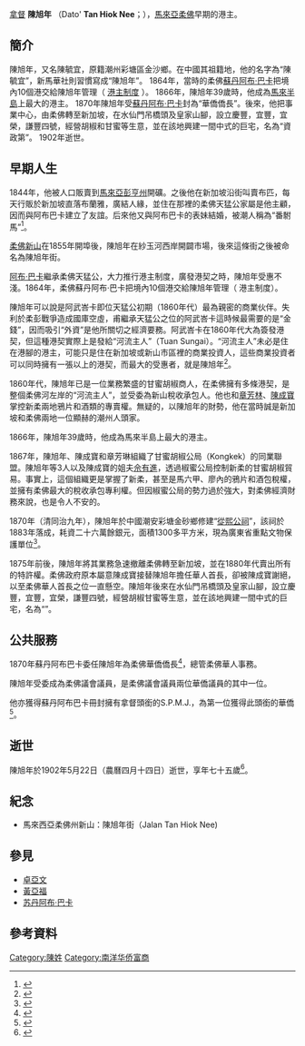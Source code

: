 {{Infobox President
| original_name ={{lang|ms|Tan Hiok Nee}}
| image =
| other_names = 毓宜
| Sex = 男
| caption       = 
| country       = [[马来西亚|马来西亚]]
| order         = 
| office    = 柔佛第一華僑僑長
| term_start    = 1870年
| term_end      = 1875年
| office1    = 柔佛議政局議員
| term_start1    = 1874年
| term_end1     = 1875年
| birth_date    =1827年
| birth_place   = {{QIN}}廣東布政司[[潮州市|潮州]][[彩塘鎮|彩塘區]]
| death_date    =1902年5月21日
| death_place   ={{QIN}}廣東布政司[[潮州市|潮州]][[彩塘鎮|彩塘區]]
| religion      =
| profession    =
| spouse        =
| party         = 
}} 

[[拿督|拿督]] '''陳旭年''' （Dato' '''Tan Hiok Nee'''；{{bd|1827年||1902年|5月21日}}），[[馬來亞|馬來亞]][[柔佛|柔佛]]早期的港主。

==簡介==
陳旭年，又名陳毓宜，原籍潮州彩塘區金沙鄉。在中國其祖籍地，他的名字為“陳毓宜”，新馬華社則習慣寫成“陳旭年”。 1864年，當時的柔佛[[蘇丹阿布·巴卡|蘇丹阿布·巴卡]]把境內10個港交給陳旭年管理（ [[港主制度|港主制度]] ）。 1866年，陳旭年39歲時，他成為[[馬來半島|馬來半島]]上最大的港主。 1870年陳旭年受[[蘇丹阿布·巴卡|蘇丹阿布·巴卡]]封為“華僑僑長”。後來，他把事業中心，由柔佛轉至新加坡，在水仙門吊橋頭及皇家山腳，設立慶豐，宜豐，宜榮，謙豐四號，經營胡椒和甘蜜等生意，並在該地興建一間中式的巨宅，名為“資政第”。 1902年逝世。

==早期人生==
1844年，他被人口販賣到[[馬來亞|馬來亞]][[彭亨州|彭亨州]]開礦。之後他在新加坡沿街叫賣布匹，每天行販於新加坡直落布蘭雅，廣結人緣，並住在那裡的柔佛天猛公家屬是他主顧，因而與阿布巴卡建立了友誼。后來他又與阿布巴卡的表妹結婚，被潮人稱為“番駙馬”<ref>{{cite web|url=http://huaren.haiwainet.cn/BIG5/n/2014/0325/c232657-20451369.html|title=傳奇潮商陳旭年：成就南洋華人之光.|accessdate=2014-10-15|archive-date=2014-10-18|archive-url=https://web.archive.org/web/20141018001838/http://huaren.haiwainet.cn/BIG5/n/2014/0325/c232657-20451369.html|dead-url=no}}</ref>。

[[柔佛|柔佛]][[新山|新山]]在1855年開埠後，陳旭年在紗玉河西岸開闢市場，後來這條街之後被命名為陳旭年街。

[[蘇丹阿布·巴卡|阿布·巴卡]]繼承柔佛天猛公，大力推行港主制度，廣發港契之時，陳旭年受惠不淺。1864年，柔佛蘇丹阿布·巴卡把境內10個港交給陳旭年管理（ 港主制度）。

陳旭年可以說是阿武峇卡即位天猛公初期（1860年代）最為親密的商業伙伴。失利於柔彭戰爭造成國庫空虛，甫繼承天猛公之位的阿武峇卡這時候最需要的是“金錢”，因而吸引“外資”是他所關切之經濟要務。阿武峇卡在1860年代大為簽發港契，但這種港契實際上是發給“河流主人”（Tuan Sungai）。“河流主人”未必是住在港腳的港主，可能只是住在新加坡或新山市區裡的商業投資人，這些商業投資者可以同時擁有一張以上的港契，而最大的受惠者，就是陳旭年<ref>{{cite web|url=http://news.sinchew.com.my/node/240521|title=陳旭年和他的商業伙伴. 星洲日報. 2012年3月18日|access-date=2014年10月15日|archive-url=https://web.archive.org/web/20141018223636/http://news.sinchew.com.my/node/240521|archive-date=2014年10月18日|dead-url=yes}}</ref>。

1860年代，陳旭年已是一位業務繁盛的甘蜜胡椒商人，在柔佛擁有多條港契，是整個柔佛河左岸的“河流主人”，並受委為新山稅收承包人。他也和[[章芳林|章芳林]]、[[陳成寶|陳成寶]]掌控新柔兩地鴉片和酒類的專賣權。無疑的，以陳旭年的財勢，他在當時誠是新加坡和柔佛兩地一位顯赫的潮州人頭家。

1866年，陳旭年39歲時，他成為馬來半島上最大的港主。

1867年，陳旭年、陳成寶和章芳琳組織了甘蜜胡椒公局（Kongkek）的同業聯盟。陳旭年等3人以及陳成寶的姐夫[[佘有進|佘有進]]，透過椒蜜公局控制新柔的甘蜜胡椒貿易。事實上，這個組織更是掌握了新柔，甚至是馬六甲、廖內的鴉片和酒包稅權，並擁有柔佛最大的稅收承包專利權。但因椒蜜公局的勢力過於強大，對柔佛經濟財務來說，也是令人不安的。

1870年（清同治九年），陳旭年於中國潮安彩塘金砂鄉修建“[[從熙公祠|從熙公祠]]”，該祠於1883年落成，耗資二十六萬餘銀元，面積1300多平方米，現為廣東省重點文物保護單位<ref>{{cite web|url=http://www.stskl.gov.cn/shownews.asp?id=555&sortid=38&smallid=188&threeid=30|title=从潮汕俗谚看海外潮人的艰苦创业及对家乡的贡献. 郑绪荣. 2014年3月3日|access-date=2014年10月15日|archive-url=https://web.archive.org/web/20141020042747/http://www.stskl.gov.cn/shownews.asp?id=555&sortid=38&smallid=188&threeid=30|archive-date=2014年10月20日|dead-url=yes}}</ref>。

1875年前後，陳旭年將其業務急速撤離柔佛轉至新加坡，並在1880年代賣出所有的特許權。柔佛政府原本屬意陳成寶接替陳旭年擔任華人首長，卻被陳成寶謝絕，以至柔佛華人首長之位一直懸空。陳旭年後來在水仙門吊橋頭及皇家山腳，設立慶豐，宜豐，宜榮，謙豐四號，經營胡椒甘蜜等生意，並在該地興建一間中式的巨宅，名為“{{le|陳旭年宅第|House of Tan Yeok Nee|資政第}}”。

==公共服務==
1870年蘇丹阿布巴卡委任陳旭年為柔佛華僑僑長<ref>{{cite web|url=https://books.google.com.my/books?id=4VNEr574cQIC&pg=PA164&lpg=PA164&dq=padang+muar&redir_esc=y#v=onepage&q=Tan%20Hiok%20Nee&f=false|title=Prince of Pirates: The Temenggongs and the Development of Johor and Singapore, 1784-1885. Carl A. Trocki（页135）|accessdate=2017-10-20|archive-date=2017-10-21|archive-url=https://web.archive.org/web/20171021003634/https://books.google.com.my/books?id=4VNEr574cQIC&pg=PA164&lpg=PA164&dq=padang+muar&redir_esc=y#v=onepage&q=Tan%20Hiok%20Nee&f=false|dead-url=no}}</ref>，總管柔佛華人事務。

陳旭年受委成為柔佛議會議員，是柔佛議會議員兩位華僑議員的其中一位。

他亦獲得蘇丹阿布巴卡冊封擁有拿督頭銜的S.P.M.J.，為第一位獲得此頭銜的華僑<ref>{{cite web|url=http://kesultananjohor.blogspot.com/2011/05/keunikan-anugerah-datuk-johor.html|title=Keunikan Anugerah "Dato" Johor.|accessdate=2014-10-15|archive-date=2014-10-17|archive-url=https://web.archive.org/web/20141017235309/http://kesultananjohor.blogspot.com/2011/05/keunikan-anugerah-datuk-johor.html|dead-url=no}}</ref>。

==逝世==
陳旭年於1902年5月22日（農曆四月十四日）逝世，享年七十五歲<ref>{{cite web|url=https://eresources.nlb.gov.sg/newspapers/Digitised/Article/scjp19730906-1.2.77.1?ST=1&AT=search&k=%E2%80%9C%E6%9E%97%E4%BA%9E%E7%9B%B8%E2%80%9D&SortBy=Oldest&filterS=0&Display=0&QT=%22%E6%9E%97%E4%BA%9E%E7%9B%B8%22&oref=article|title=陳旭年與「資政第」. 星洲日報. 1973年9月6日|accessdate=|archive-date=|archive-url=}}</ref>。

==紀念==
*馬來西亞柔佛州新山：陳旭年街（Jalan Tan Hiok Nee)

==參見==
*[[卓亞文|卓亞文]]
*[[黃亞福|黃亞福]]
*[[苏丹阿布·巴卡|苏丹阿布·巴卡]]

==參考資料==
{{reflist}}
[[Category:陳姓|Category:陳姓]]
[[Category:南洋华侨富商|Category:南洋华侨富商]]